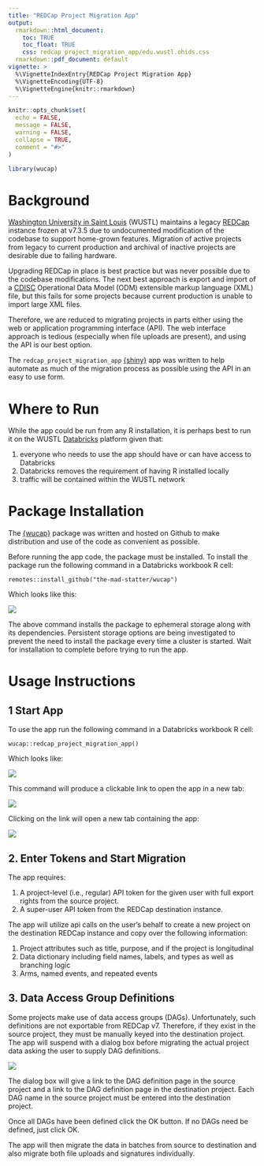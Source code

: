 ```yaml
---
title: "REDCap Project Migration App"
output: 
  rmarkdown::html_document:
    toc: TRUE
    toc_float: TRUE
    css: redcap_project_migration_app/edu.wustl.ohids.css
  rmarkdown::pdf_document: default
vignette: >
  %\VignetteIndexEntry{REDCap Project Migration App}
  %\VignetteEncoding{UTF-8}
  %\VignetteEngine{knitr::rmarkdown}
---
```


```r
knitr::opts_chunk$set(
  echo = FALSE,
  message = FALSE, 
  warning = FALSE, 
  collapse = TRUE,
  comment = "#>"
)
```

```r
library(wucap)
```

# Background

[Washington University in Saint Louis](https://wustl.edu/) (WUSTL) maintains a legacy [REDCap](https://www.project-redcap.org/) instance frozen at v7.3.5 due to undocumented modification of the codebase to support home-grown features. Migration of active projects from legacy to current production and archival of inactive projects are desirable due to failing hardware.

Upgrading REDCap in place is best practice but was never possible due to the codebase modifications. The next best approach is export and import of a [CDISC](https://www.cdisc.org/) Operational Data Model (ODM) extensible markup language (XML) file, but this fails for some projects because current production is unable to import large XML files.

Therefore, we are reduced to migrating projects in parts either using the web or application programming interface (API). The web interface approach is tedious (especially when file uploads are present), and using the API is our best option.

The `redcap_project_migration_app` [{shiny}](https://shiny.rstudio.com/) app was written to help automate as much of the migration process as possible using the API in an easy to use form.

# Where to Run

While the app could be run from any R installation, it is perhaps best to run it on the WUSTL [Databricks](https://databricks.com/) platform given that:

1. everyone who needs to use the app should have or can have access to Databricks
2. Databricks removes the requirement of having R installed locally
3. traffic will be contained within the WUSTL network

# Package Installation

The [{wucap}](https://github.com/the-mad-statter/wucap) package was written and hosted on Github to make distribution and use of the code as convenient as possible.

Before running the app code, the package must be installed. To install the package run the following command in a Databricks workbook R cell:

```
remotes::install_github("the-mad-statter/wucap")
```

Which looks like this:

![](redcap_project_migration_app/databricks_install_code.png)

The above command installs the package to ephemeral storage along with its dependencies. Persistent storage options are being investigated to prevent the need to install the package every time a cluster is started. Wait for installation to complete before trying to run the app.

# Usage Instructions

## 1 Start App

To use the app run the following command in a Databricks workbook R cell:

```
wucap::redcap_project_migration_app()
```

Which looks like:

![](redcap_project_migration_app/databricks_run_code.png)

This command will produce a clickable link to open the app in a new tab:

![](redcap_project_migration_app/databricks_shiny_link.png)

Clicking on the link will open a new tab containing the app:

![](redcap_project_migration_app/app_start.png)

## 2. Enter Tokens and Start Migration

The app requires:

1. A project-level (i.e., regular) API token for the given user with full export rights from the source project.
2. A super-user API token from the REDCap destination instance.

The app will utilize api calls on the user's behalf to create a new project on the destination REDCap instance and copy over the following information:

1. Project attributes such as title, purpose, and if the project is longitudinal
2. Data dictionary including field names, labels, and types as well as branching logic
3. Arms, named events, and repeated events

## 3. Data Access Group Definitions

Some projects make use of data access groups (DAGs). Unfortunately, such definitions are not exportable from REDCap v7. Therefore, if they exist in the source project, they must be manually keyed into the destination project. The app will suspend with a dialog box before migrating the actual project data asking the user to supply DAG definitions.

![](redcap_project_migration_app/app_dag_dialog.png)

The dialog box will give a link to the DAG definition page in the source project and a link to the DAG definition page in the destination project. Each DAG name in the source project must be entered into the destination project.

Once all DAGs have been defined click the OK button. If no DAGs need be defined, just click OK.

The app will then migrate the data in batches from source to destination and also migrate both file uploads and signatures individually.
